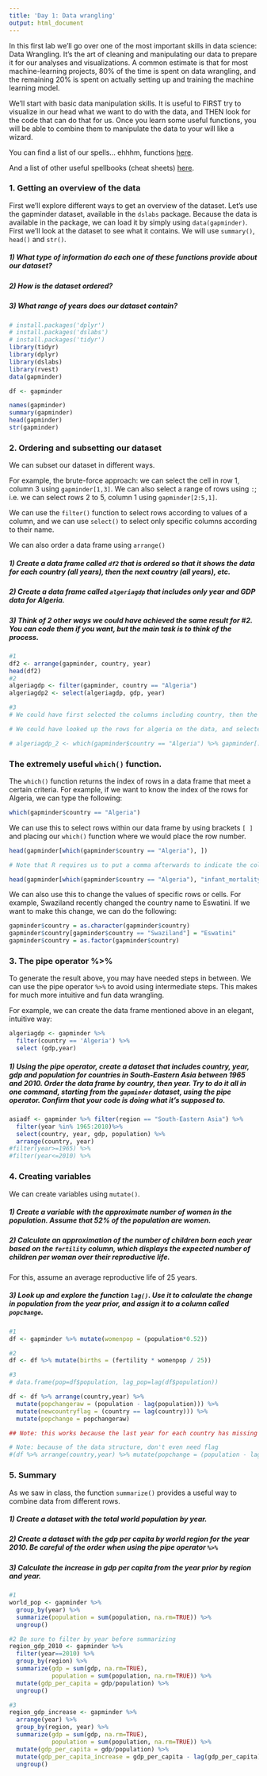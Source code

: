 ---
title: 'Day 1: Data wrangling'
output: html_document
---
In this first lab we'll go over one of the most important skills in data science: Data Wrangling. It's the art of cleaning and manipulating our data to prepare it for our analyses and visualizations. A common estimate is that for most machine-learning projects, 80% of the time is spent on data wrangling, and the remaining 20% is spent on actually setting up and training the machine learning model.

We'll start with basic data manipulation skills. It is useful to FIRST try to visualize in our head what we want to do with the data, and THEN look for the code that can do that for us. Once you learn some useful functions, you will be able to combine them to manipulate the data to your will like a wizard.

You can find a list of our spells... ehhhm, functions [here](https://rstudio.com/wp-content/uploads/2015/02/data-wrangling-cheatsheet.pdf).


And a list of other useful spellbooks (cheat sheets) [here](https://rstudio.com/resources/cheatsheets/). 


### 1. Getting an overview of the data
First we'll explore different ways to get an overview of the dataset.
Let's use the gapminder dataset, available in the `dslabs` package. Because the data is available in the package, we can load it by simply using `data(gapminder)`. First we'll look at the dataset to see what it contains. We will use `summary()`, `head()` and `str()`.

##### 1) What type of information do each one of these functions provide about our dataset?

##### 2) How is the dataset ordered?

##### 3) What range of years does our dataset contain?

```{r, message=FALSE, first-plot}
# install.packages('dplyr')
# install.packages('dslabs')
# install.packages('tidyr')
library(tidyr)
library(dplyr)
library(dslabs)
library(rvest)
data(gapminder)

df <- gapminder

names(gapminder)
summary(gapminder)
head(gapminder)
str(gapminder)
```


### 2. Ordering and subsetting our dataset

We can subset our dataset in different ways.

For example, the brute-force approach: we can select the cell in row 1, column 3 using `gapminder[1,3]`. We can also select a range of rows using `:`; i.e. we can select rows 2 to 5, column 1 using `gapminder[2:5,1]`.

We can use the `filter()` function to select rows according to values of a column, and we can use `select()` to select only specific columns according to their name.

We can also order a data frame using `arrange()`

##### 1) Create a data frame called `df2` that is ordered so that it shows the data for each country (all years), then the next country (all years), etc.

##### 2) Create a data frame called `algeriagdp` that includes only year and GDP data for Algeria.

##### 3) Think of 2 other ways we could have achieved the same result for #2. You can code them if you want, but the main task is to think of the process.

```{r}
#1
df2 <- arrange(gapminder, country, year)
head(df2)
#2
algeriagdp <- filter(gapminder, country == "Algeria")
algeriagdp2 <- select(algeriagdp, gdp, year)

#3
# We could have first selected the columns including country, then the rows, then get rid of the country column

# We could have looked up the rows for algeria on the data, and selected those rows using the indexes

# algeriagdp_2 <- which(gapminder$country == "Algeria") %>% gapminder[.,c("gdp", "year")]
```

### The extremely useful `which()` function.

The `which()` function returns the index of rows in a data frame that meet a certain criteria. For example, if we want to know the index of the rows for Algeria, we can type the following:

```{r}
which(gapminder$country == "Algeria")
```

We can use this to select rows within our data frame by using brackets `[ ]` and placing our `which()` function where we would place the row number.
```{r}
head(gapminder[which(gapminder$country == "Algeria"), ])

# Note that R requires us to put a comma afterwards to indicate the column numbers. We can leave it blank to indicate we want all columns. We can also indicate the columns we want, either using the column number or by putting the column name in brackets, e.g. "infant_mortality"

head(gapminder[which(gapminder$country == "Algeria"), "infant_mortality"])
```

We can also use this to change the values of specific rows or cells. For example, Swaziland recently changed the country name to Eswatini. If we want to make this change, we can do the following:

```{r}
gapminder$country = as.character(gapminder$country)
gapminder$country[gapminder$country == "Swaziland"] = "Eswatini"
gapminder$country = as.factor(gapminder$country)
```



### 3. The pipe operator %>%

To generate the result above, you may have needed steps in between. We can use the pipe operator `%>%` to avoid using intermediate steps. This makes for much more intuitive and fun data wrangling.

For example, we can create the data frame mentioned above in an elegant, intuitive way:
```{r}
algeriagdp <- gapminder %>% 
  filter(country == 'Algeria') %>% 
  select (gdp,year)
```

##### 1) Using the pipe operator, create a dataset that includes country, year, gdp and population for countries in South-Eastern Asia between 1965 and 2010. Order the data frame by country, then year. Try to do it all in one command, starting from the `gapminder` dataset, using the pipe operator. Confirm that your code is doing what it's supposed to.

```{r}
asiadf <- gapminder %>% filter(region == "South-Eastern Asia") %>%
  filter(year %in% 1965:2010)%>%
  select(country, year, gdp, population) %>% 
  arrange(country, year)
#filter(year>=1965) %>% 
#filter(year<=2010) %>% 
```

### 4. Creating variables

We can create variables using `mutate()`.

##### 1) Create a variable with the approximate number of women in the population. Assume that 52% of the population are women.

##### 2) Calculate an approximation of the number of children born each year based on the `fertility` column, which displays the expected number of children per woman over their reproductive life.
For this, assume an average reproductive life of 25 years.

##### 3) Look up and explore the function `lag()`. Use it to calculate the change in population from the year prior, and assign it to a column called `popchange`.

```{r}
#1
df <- gapminder %>% mutate(womenpop = (population*0.52))

#2
df <- df %>% mutate(births = (fertility * womenpop / 25))

#3
# data.frame(pop=df$population, lag_pop=lag(df$population))

df <- df %>% arrange(country,year) %>% 
  mutate(popchangeraw = (population - lag(population))) %>% 
  mutate(newcountryflag = (country == lag(country))) %>% 
  mutate(popchange = popchangeraw)

## Note: this works because the last year for each country has missing population. If this was not the case, we would need to deal with the fact that, when the country changes, there is a new baseline for the change in population

# Note: because of the data structure, don't even need flag
#(df %>% arrange(country,year) %>% mutate(popchange = (population - lag(population))))[,c("country", "year","population","popchange")]
```


### 5. Summary

As we saw in class, the function `summarize()` provides a useful way to combine data from different rows.

##### 1) Create a dataset with the total world population by year.

##### 2) Create a dataset with the gdp per capita by world region for the year 2010. Be careful of the order when using the pipe operator `%>%`

##### 3) Calculate the increase in gdp per capita from the year prior by region and year.


```{r, warning=FALSE}
#1 
world_pop <- gapminder %>% 
  group_by(year) %>% 
  summarize(population = sum(population, na.rm=TRUE)) %>%
  ungroup()

#2 Be sure to filter by year before summarizing
region_gdp_2010 <- gapminder %>% 
  filter(year==2010) %>% 
  group_by(region) %>%
  summarize(gdp = sum(gdp, na.rm=TRUE), 
            population = sum(population, na.rm=TRUE)) %>%
  mutate(gdp_per_capita = gdp/population) %>%
  ungroup()

#3 
region_gdp_increase <- gapminder %>% 
  arrange(year) %>%
  group_by(region, year) %>%
  summarize(gdp = sum(gdp, na.rm=TRUE), 
            population = sum(population, na.rm=TRUE)) %>%
  mutate(gdp_per_capita = gdp/population) %>%
  mutate(gdp_per_capita_increase = gdp_per_capita - lag(gdp_per_capita)) %>%
  ungroup()
```

